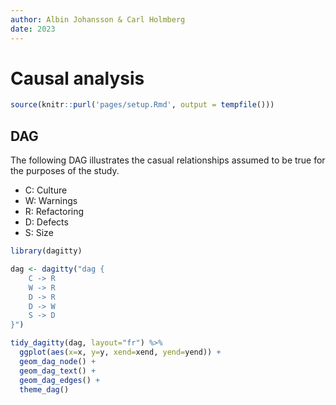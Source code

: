 ```yaml
---
author: Albin Johansson & Carl Holmberg
date: 2023
---
```


# Causal analysis

```r
source(knitr::purl('pages/setup.Rmd', output = tempfile()))
```

## DAG

The following DAG illustrates the casual relationships assumed to be true for 
the purposes of the study.

- C: Culture
- W: Warnings
- R: Refactoring
- D: Defects
- S: Size

```r
library(dagitty)

dag <- dagitty("dag {
    C -> R
    W -> R
    D -> R
    D -> W
    S -> D
}")

tidy_dagitty(dag, layout="fr") %>%
  ggplot(aes(x=x, y=y, xend=xend, yend=yend)) +
  geom_dag_node() +
  geom_dag_text() +
  geom_dag_edges() +
  theme_dag()
```
